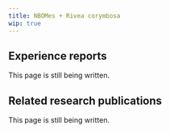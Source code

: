 ---
title: NBOMes + Rivea corymbosa
wip: true
---

## Experience reports

This page is still being written.

## Related research publications

This page is still being written.

